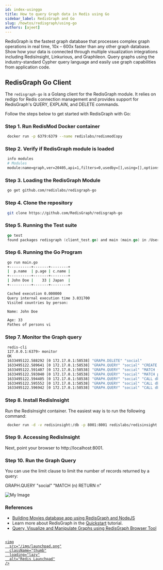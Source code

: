 ```yaml
---
id: index-usinggo
title: How to query Graph data in Redis using Go
sidebar_label: RedisGraph and Go
slug: /howtos/redisgraph/using-go
authors: [ajeet]
---
```



<Authors frontMatter={frontMatter} />

RedisGraph is the fastest graph database that processes complex graph operations in real time, 10x – 600x faster than any other graph database. Show how your data is connected through multiple visualization integrations including RedisInsight, Linkurious, and Graphileon. Query graphs using the industry-standard Cypher query language and easily use graph capabilities from application code.

## RedisGraph Go Client

The `redisgraph-go` is a Golang client for the RedisGraph module. It relies on redigo for Redis connection management and provides support for RedisGraph's QUERY, EXPLAIN, and DELETE commands.

Follow the steps below to get started with RedisGraph with Go:

### Step 1. Run RedisMod Docker container

```bash
 docker run -p 6379:6379 --name redislabs/redismodCopy
```

### Step 2. Verify if RedisGraph module is loaded

```bash
 info modules
 # Modules
 module:name=graph,ver=20405,api=1,filters=0,usedby=[],using=[],options=[]
```

### Step 3. Loading the RedisGraph Module

```bash
 go get github.com/redislabs/redisgraph-go
```

### Step 4. Clone the repository

```bash
 git clone https://github.com/RedisGraph/redisgraph-go
```

### Step 5. Running the Test suite

```go
 go test
 found packages redisgraph (client_test.go) and main (main.go) in /Users/ajeetraina/projects/redisgraph-go
```

### Step 6. Running the Go Program

```bash
 go run main.go
 +----------+-------+--------+
 |  p.name  | p.age | c.name |
 +----------+-------+--------+
 | John Doe |    33 | Japan  |
 +----------+-------+--------+

 Cached execution 0.000000
 Query internal execution time 3.031700
 Visited countries by person:

 Name: John Doe

 Age: 33
 Pathes of persons vi
```

### Step 7. Monitor the Graph query

```bash
 redis-cli
 127.0.0.1:6379> monitor
 OK
 1633495122.588292 [0 172.17.0.1:58538] "GRAPH.DELETE" "social"
 1633495122.589641 [0 172.17.0.1:58538] "GRAPH.QUERY" "social" "CREATE (UPoQSvSnBD:person{gender:\"male\",status:\"single\",name:\"John Doe\",age:33}),(ZNxbsnHGoO:country{name:\"Japan\"}),(UPoQSvSnBD)-[:visited]->(ZNxbsnHGoO)" "--compact"
 1633495122.591407 [0 172.17.0.1:58538] "GRAPH.QUERY" "social" "MATCH (p:person)-[v:visited]->(c:country)\n           RETURN p.name, p.age, c.name" "--compact"
 1633495122.593040 [0 172.17.0.1:58538] "GRAPH.QUERY" "social" "MATCH p = (:person)-[:visited]->(:country) RETURN p" "--compact"
 1633495122.594405 [0 172.17.0.1:58538] "GRAPH.QUERY" "social" "CALL db.labels()" "--compact"
 1633495122.595552 [0 172.17.0.1:58538] "GRAPH.QUERY" "social" "CALL db.propertyKeys()" "--compact"
 1633495122.596942 [0 172.17.0.1:58538] "GRAPH.QUERY" "social" "CALL db.relationshipTypes()" "--compact"
```

### Step 8. Install RedisInsight

Run the RedisInsight container. The easiest way is to run the following command:

```bash
 docker run -d -v redisinsight:/db -p 8001:8001 redislabs/redisinsight:latest
```

### Step 9. Accessing RedisInsight

Next, point your browser to http://localhost:8001.

### Step 10. Run the Graph Query

You can use the limit clause to limit the number of records returned by a query:

GRAPH.QUERY "social" "MATCH (n) RETURN n"

![My Image](redisgraph_redisinsight_go.png)

### References

- [Building Movies database app using RedisGraph and NodeJS](/howtos/redisgraphmovies/)
- Learn more about RedisGraph in the [Quickstart](https://oss.redis.com/redisgraph/) tutorial.
- [Query, Visualize and Manipulate Graphs using RedisGraph Browser Tool](/explore/redisinsight/redisgraph)

##

<div>
  <a
    href="https://launchpad.redis.com"
    target="_blank"
    rel="noopener"
    className="link">

    <img
      src="/img/launchpad.png"
      className="thumb"
      loading="lazy"
      alt="Redis Launchpad"
    />

  </a>
</div>
